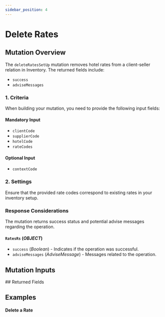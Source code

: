 ```yaml
---
sidebar_position: 4
---
```




# Delete Rates

## Mutation Overview

The `deleteRatesSetUp` mutation removes hotel rates from a client-seller relation in Inventory. The returned fields include:

* `success`
* `adviseMessages`

### 1. Criteria

When building your mutation, you need to provide the following input fields:

#### Mandatory Input
* `clientCode`
* `supplierCode`
* `hotelCode`
* `rateCodes`

#### Optional Input
* `contextCode`

### 2. Settings

Ensure that the provided rate codes correspond to existing rates in your inventory setup.

### Response Considerations

The mutation returns success status and potential advise messages regarding the operation.

#### `RatesRs` (*OBJECT*)
* `success` (*Boolean*) - Indicates if the operation was successful.
* `adviseMessages` (*AdviseMessage*) - Messages related to the operation.

## Mutation Inputs

<InventoryRateSetupDeleteInput />
## Returned Fields

<RatesRs />


## Examples

#### Delete a Rate

<GraphqlSample query={deleteRatesSetUpMutation} variables={deleteRatesSetUpVariables} />